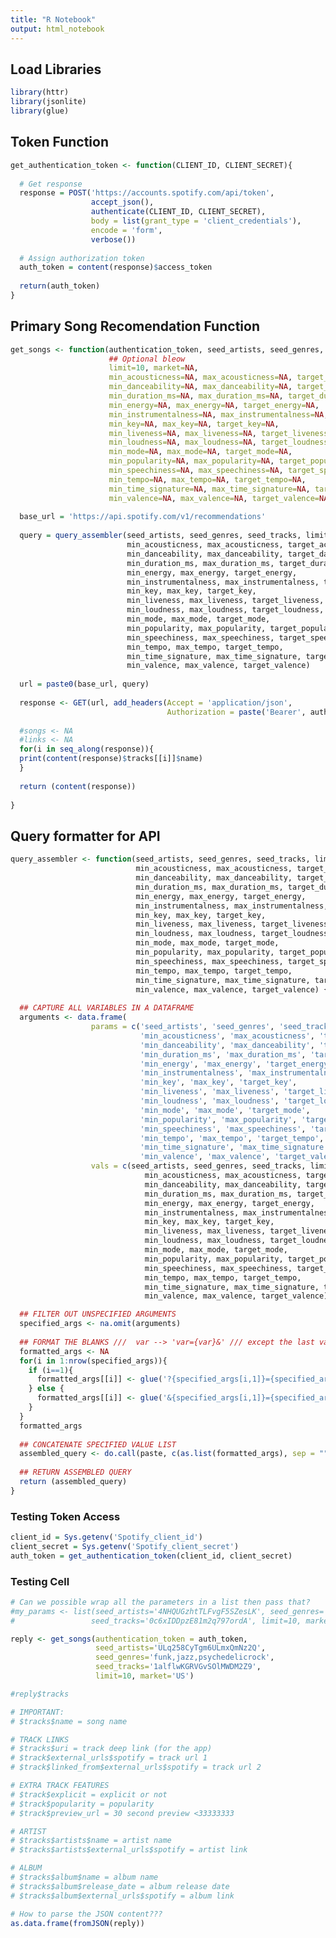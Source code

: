 ```yaml
---
title: "R Notebook"
output: html_notebook
---
```


## Load Libraries
```r
library(httr)
library(jsonlite)
library(glue)
```

## Token Function
```r
get_authentication_token <- function(CLIENT_ID, CLIENT_SECRET){
  
  # Get response
  response = POST('https://accounts.spotify.com/api/token',
                  accept_json(),
                  authenticate(CLIENT_ID, CLIENT_SECRET),
                  body = list(grant_type = 'client_credentials'),
                  encode = 'form',
                  verbose())
  
  # Assign authorization token
  auth_token = content(response)$access_token
  
  return(auth_token)
}
```

## Primary Song Recomendation Function
```r







get_songs <- function(authentication_token, seed_artists, seed_genres, seed_tracks, 
                      ## Optional bleow
                      limit=10, market=NA, 
                      min_acousticness=NA, max_acousticness=NA, target_acousticness=NA,
                      min_danceability=NA, max_danceability=NA, target_danceability=NA,
                      min_duration_ms=NA, max_duration_ms=NA, target_duration_ms=NA,
                      min_energy=NA, max_energy=NA, target_energy=NA,
                      min_instrumentalness=NA, max_instrumentalness=NA, target_instrumentalness=NA,
                      min_key=NA, max_key=NA, target_key=NA,
                      min_liveness=NA, max_liveness=NA, target_liveness=NA,
                      min_loudness=NA, max_loudness=NA, target_loudness=NA,
                      min_mode=NA, max_mode=NA, target_mode=NA,
                      min_popularity=NA, max_popularity=NA, target_popularity=NA,
                      min_speechiness=NA, max_speechiness=NA, target_speechiness=NA,
                      min_tempo=NA, max_tempo=NA, target_tempo=NA,
                      min_time_signature=NA, max_time_signature=NA, target_time_signature=NA,
                      min_valence=NA, max_valence=NA, target_valence=NA) {
  
  base_url = 'https://api.spotify.com/v1/recommendations'
  
  query = query_assembler(seed_artists, seed_genres, seed_tracks, limit, market, 
                          min_acousticness, max_acousticness, target_acousticness,
                          min_danceability, max_danceability, target_danceability,
                          min_duration_ms, max_duration_ms, target_duration_ms,
                          min_energy, max_energy, target_energy,
                          min_instrumentalness, max_instrumentalness, target_instrumentalness,
                          min_key, max_key, target_key,
                          min_liveness, max_liveness, target_liveness,
                          min_loudness, max_loudness, target_loudness,
                          min_mode, max_mode, target_mode,
                          min_popularity, max_popularity, target_popularity,
                          min_speechiness, max_speechiness, target_speechiness,
                          min_tempo, max_tempo, target_tempo,
                          min_time_signature, max_time_signature, target_time_signature,
                          min_valence, max_valence, target_valence)
  
  url = paste0(base_url, query)
  
  response <- GET(url, add_headers(Accept = 'application/json',
                                   Authorization = paste('Bearer', authentication_token)))
  
  #songs <- NA
  #links <- NA
  for(i in seq_along(response)){
  print(content(response)$tracks[[i]]$name)
  }
  
  return (content(response))
  
}
```


## Query formatter for API
```r
query_assembler <- function(seed_artists, seed_genres, seed_tracks, limit, market, 
                            min_acousticness, max_acousticness, target_acousticness,
                            min_danceability, max_danceability, target_danceability,
                            min_duration_ms, max_duration_ms, target_duration_ms,
                            min_energy, max_energy, target_energy,
                            min_instrumentalness, max_instrumentalness, target_instrumentalness,
                            min_key, max_key, target_key,
                            min_liveness, max_liveness, target_liveness,
                            min_loudness, max_loudness, target_loudness,
                            min_mode, max_mode, target_mode,
                            min_popularity, max_popularity, target_popularity,
                            min_speechiness, max_speechiness, target_speechiness,
                            min_tempo, max_tempo, target_tempo,
                            min_time_signature, max_time_signature, target_time_signature,
                            min_valence, max_valence, target_valence) {
  
  ## CAPTURE ALL VARIABLES IN A DATAFRAME
  arguments <- data.frame(
                  params = c('seed_artists', 'seed_genres', 'seed_tracks', 'limit', 'market', 
                             'min_acousticness', 'max_acousticness', 'target_acousticness',
                             'min_danceability', 'max_danceability', 'target_danceability',
                             'min_duration_ms', 'max_duration_ms', 'target_duration_ms',
                             'min_energy', 'max_energy', 'target_energy',
                             'min_instrumentalness', 'max_instrumentalness', 'target_instrumentalness',
                             'min_key', 'max_key', 'target_key',
                             'min_liveness', 'max_liveness', 'target_liveness',
                             'min_loudness', 'max_loudness', 'target_loudness',
                             'min_mode', 'max_mode', 'target_mode',
                             'min_popularity', 'max_popularity', 'target_popularity',
                             'min_speechiness', 'max_speechiness', 'target_speechiness',
                             'min_tempo', 'max_tempo', 'target_tempo',
                             'min_time_signature', 'max_time_signature', 'target_time_signature',
                             'min_valence', 'max_valence', 'target_valence'),
                  vals = c(seed_artists, seed_genres, seed_tracks, limit, market, 
                              min_acousticness, max_acousticness, target_acousticness,
                              min_danceability, max_danceability, target_danceability,
                              min_duration_ms, max_duration_ms, target_duration_ms,
                              min_energy, max_energy, target_energy,
                              min_instrumentalness, max_instrumentalness, target_instrumentalness,
                              min_key, max_key, target_key,
                              min_liveness, max_liveness, target_liveness,
                              min_loudness, max_loudness, target_loudness,
                              min_mode, max_mode, target_mode,
                              min_popularity, max_popularity, target_popularity,
                              min_speechiness, max_speechiness, target_speechiness,
                              min_tempo, max_tempo, target_tempo,
                              min_time_signature, max_time_signature, target_time_signature,
                              min_valence, max_valence, target_valence))

  ## FILTER OUT UNSPECIFIED ARGUMENTS
  specified_args <- na.omit(arguments)
  
  ## FORMAT THE BLANKS ///  var --> 'var={var}&' /// except the last var to --> 'var={var}'
  formatted_args <- NA
  for(i in 1:nrow(specified_args)){
    if (i==1){
      formatted_args[[i]] <- glue('?{specified_args[i,1]}={specified_args[i,2]}')
    } else {
      formatted_args[[i]] <- glue('&{specified_args[i,1]}={specified_args[i,2]}')
    }
  }
  formatted_args
  
  ## CONCATENATE SPECIFIED VALUE LIST
  assembled_query <- do.call(paste, c(as.list(formatted_args), sep = ""))
  
  ## RETURN ASSEMBLED QUERY
  return (assembled_query)
}

```

### Testing Token Access
```r

client_id = Sys.getenv('Spotify_client_id')
client_secret = Sys.getenv('Spotify_client_secret')
auth_token = get_authentication_token(client_id, client_secret)

```


### Testing Cell
```r

# Can we possible wrap all the parameters in a list then pass that?
#my_params <- list(seed_artists='4NHQUGzhtTLFvgF5SZesLK', seed_genres='classical,country',
#                 seed_tracks='0c6xIDDpzE81m2q797ordA', limit=10, market='CA')

reply <- get_songs(authentication_token = auth_token,
                   seed_artists='ULq258CyTgm6ULmxQmNz2Q',
                   seed_genres='funk,jazz,psychedelicrock',
                   seed_tracks='1alflwKGRVGvSOlMWDM2Z9',
                   limit=10, market='US')

#reply$tracks

# IMPORTANT:
# $tracks$name = song name

# TRACK LINKS
# $tracks$uri = track deep link (for the app)
# $track$external_urls$spotify = track url 1
# $track$linked_from$external_urls$spotify = track url 2

# EXTRA TRACK FEATURES
# $track$explicit = explicit or not
# $track$popularity = popularity
# $track$preview_url = 30 second preview <33333333

# ARTIST
# $tracks$artists$name = artist name
# $tracks$artists$external_urls$spotify = artist link

# ALBUM
# $tracks$album$name = album name
# $tracks$album$release_date = album release date
# $tracks$album$external_urls$spotify = album link
```

```r

# How to parse the JSON content???
as.data.frame(fromJSON(reply))


```

